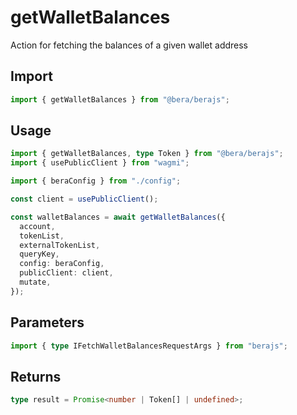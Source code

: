 # getWalletBalances

Action for fetching the balances of a given wallet address

## Import

```ts
import { getWalletBalances } from "@bera/berajs";
```

## Usage

```ts
import { getWalletBalances, type Token } from "@bera/berajs";
import { usePublicClient } from "wagmi";

import { beraConfig } from "./config";

const client = usePublicClient();

const walletBalances = await getWalletBalances({
  account,
  tokenList,
  externalTokenList,
  queryKey,
  config: beraConfig,
  publicClient: client,
  mutate,
});
```

## Parameters

```ts
import { type IFetchWalletBalancesRequestArgs } from "berajs";
```

## Returns

```ts
type result = Promise<number | Token[] | undefined>;
```
